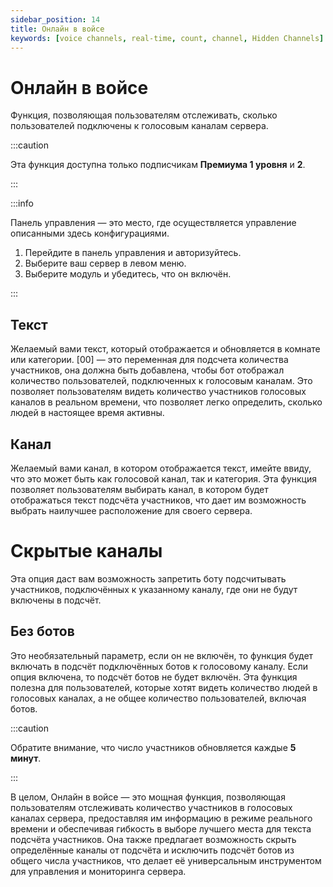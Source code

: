 ```yaml
---
sidebar_position: 14
title: Онлайн в войсе
keywords: [voice channels, real-time, count, channel, Hidden Channels] 
---
```



# Онлайн в войсе

Функция, позволяющая пользователям отслеживать, сколько пользователей подключены к голосовым каналам сервера. 

:::caution 

Эта функция доступна только подписчикам **Премиума 1 уровня** и **2**.

:::

:::info

Панель управления — это место, где осуществляется управление описанными здесь конфигурациями.

1. Перейдите в панель управления и авторизуйтесь. 
2. Выберите ваш сервер в левом меню.
3. Выберите модуль и убедитесь, что он включён. 

:::

## Текст

Желаемый вами текст, который отображается и обновляется в комнате или категории. [00] — это переменная для подсчета количества участников, она должна быть добавлена, чтобы бот отображал количество пользователей, подключенных к голосовым каналам. Это позволяет пользователям видеть количество участников голосовых каналов в реальном времени, что позволяет легко определить, сколько людей в настоящее время активны.

## Канал

Желаемый вами канал, в котором отображается текст, имейте ввиду, что это может быть как голосовой канал, так и категория. Эта функция позволяет пользователям выбирать канал, в котором будет отображаться текст подсчёта участников, что дает им возможность выбрать наилучшее расположение для своего сервера.

# Скрытые каналы

Эта опция даст вам возможность запретить боту подсчитывать участников, подключённых к указанному каналу, где они не будут включены в подсчёт.

## Без ботов

Это необязательный параметр, если он не включён, то функция будет включать в подсчёт подключённых ботов к голосовому каналу. Если опция включена, то подсчёт ботов не будет включён. Эта функция полезна для пользователей, которые хотят видеть количество людей в голосовых каналах, а не общее количество пользователей, включая ботов.

:::caution 

Обратите внимание, что число участников обновляется каждые **5 минут**.

:::

В целом, Онлайн в войсе — это мощная функция, позволяющая пользователям отслеживать количество участников в голосовых каналах сервера, предоставляя им информацию в режиме реального времени и обеспечивая гибкость в выборе лучшего места для текста подсчёта участников. Она также предлагает возможность скрыть определённые каналы от подсчёта и исключить подсчёт ботов из общего числа участников, что делает её универсальным инструментом для управления и мониторинга сервера.




